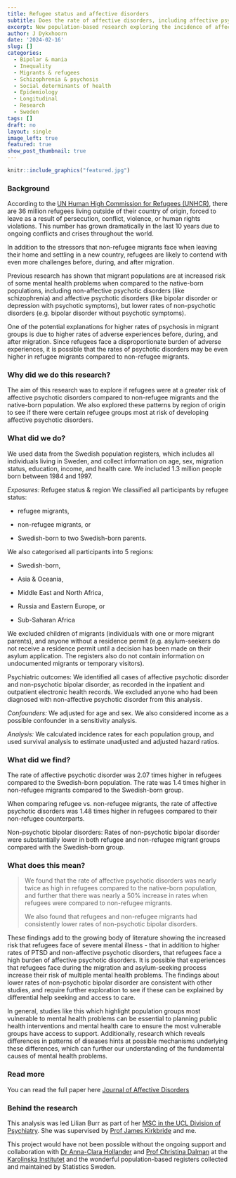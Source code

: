---
title: Refugee status and affective disorders
subtitle: Does the rate of affective disorders, including affective psychotic disorders and non-psychotic bipolar disorder vary across refugee, migrant, and native-born groups?  
excerpt: New population-based research exploring the incidence of affective disorders, published in the Journal of Affective Disorders. 
author: J Dykxhoorn
date: '2024-02-16'
slug: []
categories:
  - Bipolar & mania
  - Inequality
  - Migrants & refugees
  - Schizophrenia & psychosis
  - Social determinants of health
  - Epidemiology
  - Longitudinal
  - Research
  - Sweden
tags: []
draft: no
layout: single
image_left: true
featured: true
show_post_thumbnail: true
---

```{r, echo=FALSE, out.width="75%", fig.align = 'center', fig.cap="The Arrival (1913) by Christopher Nevinson"}
knitr::include_graphics("featured.jpg")
```

### Background

According to the [UN Human High Commission for Refugees (UNHCR)](https://www.unhcr.org/refugee-statistics/), there are 36 million refugees living outside of their country of origin, forced to leave as a result of persecution, conflict, violence, or human rights violations. This number has grown dramatically in the last 10 years due to ongoing conflicts and crises throughout the world.

In addition to the stressors that non-refugee migrants face when leaving their home and settling in a new country, refugees are likely to contend with even more challenges before, during, and after migration.

Previous research has shown that migrant populations are at increased risk of some mental health problems when compared to the native-born populations, including non-affective psychotic disorders (like schizophrenia) and affective psychotic disorders (like bipolar disorder or depression with psychotic symptoms), but lower rates of non-psychotic disorders (e.g. bipolar disorder without psychotic symptoms).

One of the potential explanations for higher rates of psychosis in migrant groups is due to higher rates of adverse experiences before, during, and after migration. Since refugees face a disproportionate burden of adverse experiences, it is possible that the rates of psychotic disorders may be even higher in refugee migrants compared to non-refugee migrants.

### Why did we do this research?

The aim of this research was to explore if refugees were at a greater risk of affective psychotic disorders compared to non-refugee migrants and the native-born population. We also explored these patterns by region of origin to see if there were certain refugee groups most at risk of developing affective psychotic disorders.

### What did we do?

We used data from the Swedish population registers, which includes all individuals living in Sweden, and collect information on age, sex, migration status, education, income, and health care. We included 1.3 million people born between 1984 and 1997.

*Exposures:* Refugee status & region We classified all participants by refugee status:

+  refugee migrants,

+  non-refugee migrants, or

+  Swedish-born to two Swedish-born parents.

We also categorised all participants into 5 regions:

+  Swedish-born,

+  Asia & Oceania,

+  Middle East and North Africa,

+  Russia and Eastern Europe, or

+  Sub-Saharan Africa

We excluded children of migrants (individuals with one or more migrant parents), and anyone without a residence permit (e.g. asylum-seekers do not receive a residence permit until a decision has been made on their asylum application. The registers also do not contain information on undocumented migrants or temporary visitors).

Psychiatric outcomes: We identified all cases of affective psychotic disorder and non-psychotic bipolar disorder, as recorded in the inpatient and outpatient electronic health records. We excluded anyone who had been diagnosed with non-affective psychotic disorder from this analysis.

*Confounders:* We adjusted for age and sex. We also considered income as a possible confounder in a sensitivity analysis.

*Analysis:* We calculated incidence rates for each population group, and used survival analysis to estimate unadjusted and adjusted hazard ratios.

### What did we find?

The rate of affective psychotic disorder was 2.07 times higher in refugees compared to the Swedish-born population. The rate was 1.4 times higher in non-refugee migrants compared to the Swedish-born group.

When comparing refugee vs. non-refugee migrants, the rate of affective psychotic disorders was 1.48 times higher in refugees compared to their non-refugee counterparts.

Non-psychotic bipolar disorders: Rates of non-psychotic bipolar disorder were substantially lower in both refugee and non-refugee migrant groups compared with the Swedish-born group.

### What does this mean?

> We found that the rate of affective psychotic disorders was nearly twice as high in refugees compared to the native-born population, and further that there was nearly a 50% increase in rates when refugees were compared to non-refugee migrants.
>
> We also found that refugees and non-refugee migrants had consistently lower rates of non-psychotic bipolar disorders.

These findings add to the growing body of literature showing the increased risk that refugees face of severe mental illness - that in addition to higher rates of PTSD and non-affective psychotic disorders, that refugees face a high burden of affective psychotic disorders. It is possible that experiences that refugees face during the migration and asylum-seeking process increase their risk of multiple mental health problems. The findings about lower rates of non-psychotic bipolar disorder are consistent with other studies, and require further exploration to see if these can be explained by differential help seeking and access to care.

In general, studies like this which highlight population groups most vulnerable to mental health problems can be essential to planning public health interventions and mental health care to ensure the most vulnerable groups have access to support. Additionally, research which reveals differences in patterns of diseases hints at possible mechanisms underlying these differences, which can further our understanding of the fundamental causes of mental health problems.

### Read more

You can read the full paper here [Journal of Affective Disorders](https://authors.elsevier.com/c/1ibzhbXYiu-h5)

### Behind the research

This analysis was led Lilian Burr as part of her [MSC in the UCL Division of Psychiatry](https://www.ucl.ac.uk/psychiatry/study/postgraduate-taught-degrees). She was supervised by [Prof James Kirkbride](https://profiles.ucl.ac.uk/43555) and me.

This project would have not been possible without the ongoing support and collaboration with [Dr Anna-Clara Hollander](https://ki.se/en/people/anna-clara-hollander) and [Prof Christina Dalman](https://ki.se/en/people/christina-dalman) at the [Karolinska Institutet](https://ki.se/en) and the wonderful population-based registers collected and maintained by Statistics Sweden.
